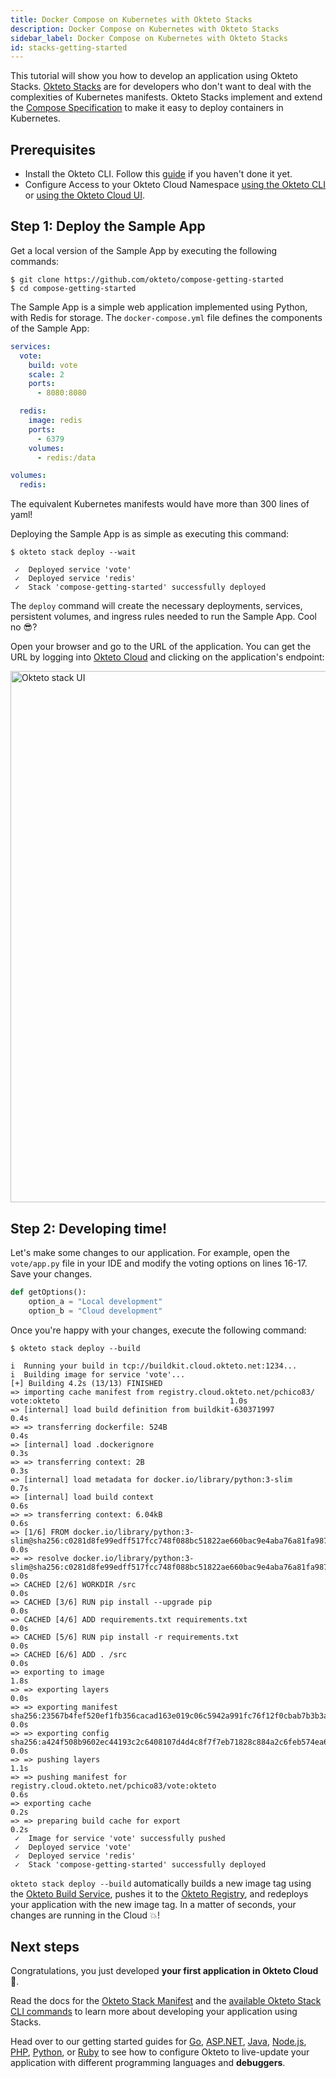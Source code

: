 ```yaml
---
title: Docker Compose on Kubernetes with Okteto Stacks
description: Docker Compose on Kubernetes with Okteto Stacks
sidebar_label: Docker Compose on Kubernetes with Okteto Stacks
id: stacks-getting-started
---
```



This tutorial will show you how to develop an application using Okteto Stacks.
[Okteto Stacks](/docs/reference/stacks/) are for developers who don't want to deal with the complexities of Kubernetes manifests.
Okteto Stacks implement and extend the [Compose Specification](https://github.com/compose-spec/compose-spec) to make it easy to deploy containers in Kubernetes.

## Prerequisites

- Install the Okteto CLI. Follow this [guide](/docs/getting-started/installation/) if you haven't done it yet.
- Configure Access to your Okteto Cloud Namespace [using the Okteto CLI](/docs/cloud/credentials/#download-your-kubernetes-credentials-using-the-okteto-cli) or [using the Okteto Cloud UI](/docs/cloud/credentials/#download-your-kubernetes-credentials-from-the-okteto-cloud-ui).

## Step 1: Deploy the Sample App

Get a local version of the Sample App by executing the following commands:

```console
$ git clone https://github.com/okteto/compose-getting-started
$ cd compose-getting-started
```

The Sample App is a simple web application implemented using Python, with Redis for storage.
The `docker-compose.yml` file defines the components of the Sample App:

```yaml
services:
  vote:
    build: vote
    scale: 2
    ports:
      - 8080:8080

  redis:
    image: redis
    ports:
      - 6379
    volumes:
      - redis:/data

volumes:
  redis:
```

The equivalent Kubernetes manifests would have more than 300 lines of yaml!

Deploying the Sample App is as simple as executing this command:

```console
$ okteto stack deploy --wait
```

```console
 ✓  Deployed service 'vote'
 ✓  Deployed service 'redis'
 ✓  Stack 'compose-getting-started' successfully deployed
```

The `deploy` command will create the necessary deployments, services, persistent volumes, and ingress rules needed to run the Sample App.  Cool no 😎?

Open your browser and go to the URL of the application. You can get the URL by logging into [Okteto Cloud](https://cloud.okteto.com/#/?origin=docs) and clicking on the application's endpoint:

<Image src="/docs/tutorials/images/okteto-stack-ui.png" alt="Okteto stack UI" width="850" center />

## Step 2: Developing time!

Let's make some changes to our application. For example, open the `vote/app.py` file in your IDE and modify the voting options on lines 16-17. Save your changes.

```python
def getOptions():
    option_a = "Local development"
    option_b = "Cloud development"
```

Once you're happy with your changes, execute the following command:

```console
$ okteto stack deploy --build
```

```console
i  Running your build in tcp://buildkit.cloud.okteto.net:1234...
i  Building image for service 'vote'...
[+] Building 4.2s (13/13) FINISHED
=> importing cache manifest from registry.cloud.okteto.net/pchico83/   vote:okteto                                      1.0s
=> [internal] load build definition from buildkit-630371997                                                             0.4s
=> => transferring dockerfile: 524B                                                                                     0.4s
=> [internal] load .dockerignore                                                                                        0.3s
=> => transferring context: 2B                                                                                          0.3s
=> [internal] load metadata for docker.io/library/python:3-slim                                                         0.7s
=> [internal] load build context                                                                                        0.6s
=> => transferring context: 6.04kB                                                                                      0.6s
=> [1/6] FROM docker.io/library/python:3-slim@sha256:c0281d8fe99edff517fcc748f088bc51822ae660bac9e4aba76a81fa987fe9e8   0.0s
=> => resolve docker.io/library/python:3-slim@sha256:c0281d8fe99edff517fcc748f088bc51822ae660bac9e4aba76a81fa987fe9e8   0.0s
=> CACHED [2/6] WORKDIR /src                                                                                            0.0s
=> CACHED [3/6] RUN pip install --upgrade pip                                                                           0.0s
=> CACHED [4/6] ADD requirements.txt requirements.txt                                                                   0.0s
=> CACHED [5/6] RUN pip install -r requirements.txt                                                                     0.0s
=> CACHED [6/6] ADD . /src                                                                                              0.0s
=> exporting to image                                                                                                   1.8s
=> => exporting layers                                                                                                  0.0s
=> => exporting manifest sha256:23567b4fef520ef1fb356cacad163e019c06c5942a991fc76f12f0cbab7b3b3a                        0.0s
=> => exporting config sha256:a424f508b9602ec44193c2c6408107d4d4c8f7f7eb71828c884a2c6feb574ea6                          0.0s
=> => pushing layers                                                                                                    1.1s
=> => pushing manifest for registry.cloud.okteto.net/pchico83/vote:okteto                                               0.6s
=> exporting cache                                                                                                      0.2s
=> => preparing build cache for export                                                                                  0.2s
 ✓  Image for service 'vote' successfully pushed
 ✓  Deployed service 'vote'
 ✓  Deployed service 'redis'
 ✓  Stack 'compose-getting-started' successfully deployed
```

`okteto stack deploy --build` automatically builds a new image tag using the [Okteto Build Service](/docs/cloud/build/), pushes it to the [Okteto Registry](/docs/cloud/registry/), and redeploys your application with the new image tag.
In a matter of seconds, your changes are running in the Cloud 💥!

## Next steps

Congratulations, you just developed **your first application in Okteto Cloud** 🚀.

Read the docs for the [Okteto Stack Manifest](/docs/reference/stacks/) and the [available Okteto Stack CLI commands](/docs/reference/cli/#stack) to learn more about developing your application using Stacks.

Head over to our getting started guides for [Go](/docs/samples/golang/#step-4-debug-directly-in-okteto-cloud), [ASP.NET](/docs/samples/aspnetcore#step-4-debug-directly-in-okteto-cloud), [Java](/docs/samples/java/#step-4-debug-directly-in-okteto-cloud), [Node.js](/docs/samples/node#step-4-debug-directly-in-okteto-cloud), [PHP](/docs/samples/php/#step-4-debug-directly-in-okteto-cloud), [Python](/docs/samples/python/#step-4-debug-directly-in-okteto-cloud), or [Ruby](/docs/samples/ruby/#step-4-debug-directly-in-okteto-cloud) to see how to configure Okteto to live-update your application with different programming languages and **debuggers**.
